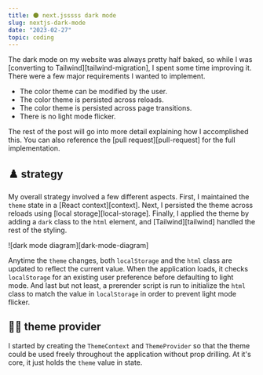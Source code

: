 ```yaml
---
title: 🌑 next.jsssss dark mode
slug: nextjs-dark-mode
date: "2023-02-27"
topic: coding
---
```


The dark mode on my website was always pretty half baked, so while I was [converting to Tailwind][tailwind-migration], I spent some time improving it. There were a few major requirements I wanted to implement.

-   The color theme can be modified by the user.
-   The color theme is persisted across reloads.
-   The color theme is persisted across page transitions.
-   There is no light mode flicker.

The rest of the post will go into more detail explaining how I accomplished this. You can also reference the [pull request][pull-request] for the full implementation.

## ♟️ strategy

My overall strategy involved a few different aspects. First, I maintained the `theme` state in a [React context][context]. Next, I persisted the theme across reloads using [local storage][local-storage]. Finally, I applied the theme by adding a `dark` class to the `html` element, and [Tailwind][tailwind] handled the rest of the styling.

![dark mode diagram][dark-mode-diagram]

Anytime the `theme` changes, both `localStorage` and the `html` class are updated to reflect the current value. When the application loads, it checks `localStorage` for an existing user preference before defaulting to light mode. And last but not least, a prerender script is run to initialize the `html` class to match the value in `localStorage` in order to prevent light mode flicker.

## 🤲🏼 theme provider

I started by creating the `ThemeContext` and `ThemeProvider` so that the theme could be used freely throughout the application without prop drilling. At it's core, it just holds the `theme` value in state.

